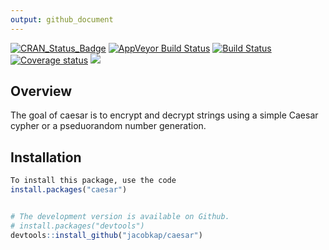 ```yaml
---
output: github_document
---
```


[![CRAN\_Status\_Badge](http://www.r-pkg.org/badges/version/caesar)](https://cran.r-project.org/package=caesar)
[![AppVeyor Build
Status](https://ci.appveyor.com/api/projects/status/github/jacobkap/caesar?branch=master&svg=true)](https://ci.appveyor.com/project/jacobkap/caesar)
[![Build
Status](https://travis-ci.org/jacobkap/caesar.svg?branch=master)](https://travis-ci.org/jacobkap/caesar)
[![Coverage
status](https://codecov.io/gh/jacobkap/caesar/branch/master/graph/badge.svg)](https://codecov.io/github/jacobkap/caesar?branch=master)
[![](https://cranlogs.r-pkg.org/badges/caesar)](https://cran.rstudio.com/web/packages/caesar/index.html)

## Overview

The goal of caesar is to encrypt and decrypt strings using a simple Caesar cypher or a pseduorandom number generation. 

## Installation

``` r
To install this package, use the code
install.packages("caesar")


# The development version is available on Github.
# install.packages("devtools")
devtools::install_github("jacobkap/caesar")
```
